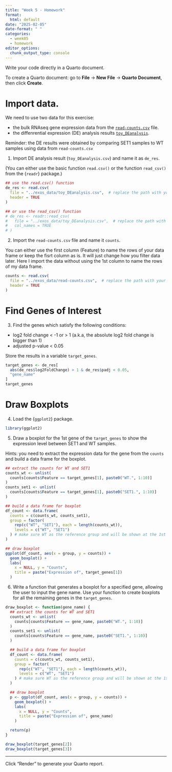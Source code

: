 ```yaml
---
title: "Week 5 - Homework"
format: 
  html: default
date: "2025-02-05"
date-format: " "
categories: 
  - week05
  - homework
editor_options: 
  chunk_output_type: console
---
```


Write your code directly in a Quarto document.

To create a Quarto document: go to **File** -> **New File** -> **Quarto Document**, then click **Create**.

# Import data.

We need to use two data for this exercise:

- the bulk RNAseq gene expression data from the [`read-counts.csv`](https://raw.githubusercontent.com/InforBio/IOC/refs/heads/main/ioc_r/exos_data/read-counts.csv) file.
- the diffenrential expression (DE) analysis results [`toy_DEanalysis`](https://raw.githubusercontent.com/InforBio/IOC/refs/heads/main/ioc_r/exos_data/toy_DEanalysis.csv).

Reminder: the DE results were obtained by comparing SET1 samples to WT samples using data from `read-counts.csv`

1. Import DE analysis result (`toy_DEanalysis.csv`) and name it as `de_res`.

(You can either use the basic function `read.csv()` or the function `read_csv()` from the {`readr`} package.)

```r
## use the read.csv() function
de_res <- read.csv(
  file = "../exos_data/toy_DEanalysis.csv",  # replace the path with your own
  header = TRUE
)

## or use the read_csv() function
# de_res <- readr::read_csv(
#   file = "../exos_data/toy_DEanalysis.csv",  # replace the path with your own
#   col_names = TRUE
# )

```

2. Import the `read-counts.csv` file and name it `counts`.

You can either use the first column (Feature) to name the rows of your data frame or keep the fisrt column as is.
It will just change how you filter data later.
Here I import the data without using the 1st column to name the rows of my data frame.

```r
counts <- read.csv(
  file = "../exos_data/read-counts.csv",  # replace the path with your own
  header = TRUE
)
```

# Find Genes of Interest

3. Find the genes which satisfy the following conditions:

- log2 fold change < -1 or > 1 (a.k.a, the absolute log2 fold change is bigger than 1)
- adjusted p-value < 0.05

Store the results in a variable `target_genes`.

```r
target_genes <- de_res[
  abs(de_res$log2FoldChange) > 1 & de_res$padj < 0.05,
  "gene_name"
]
target_genes
```

# Draw Boxplots

4. Load the {`ggplot2`} package.

```r
library(ggplot2)
```

5. Draw a boxplot for the 1st gene of the `target_genes` to show the expression level between SET1 and WT samples.

Hints: you need to extract the expression data for the gene from the `counts` and build a data frame for the boxplot.

```r
## extract the counts for WT and SET1
counts_wt <- unlist(
  counts[counts$Feature == target_genes[1], paste0("WT.", 1:10)]
)
counts_set1 <- unlist(
  counts[counts$Feature == target_genes[1], paste0("SET1.", 1:10)]
)

## build a data frame for boxplot
df_count <- data.frame(
  counts = c(counts_wt, counts_set1),
  group = factor(
    rep(c("WT", "SET1"), each = length(counts_wt)),
    levels = c("WT", "SET1")
  ) # make sure WT as the reference group and will be shown at the 1st position in the figure
)

## draw boxplot
ggplot(df_count, aes(x = group, y = counts)) +
  geom_boxplot() +
  labs(
    x = NULL, y = "Counts",
    title = paste("Expression of", target_genes[1])
  ) 

```

6. Write a function that generates a boxplot for a specified gene,
allowing the user to input the gene name.
Use your function to create boxplots for all the remaining genes in the `target_genes`.

```r
draw_boxplot <- function(gene_name) {
  ## extract the counts for WT and SET1
  counts_wt <- unlist(
    counts[counts$Feature == gene_name, paste0("WT.", 1:10)]
  )
  counts_set1 <- unlist(
    counts[counts$Feature == gene_name, paste0("SET1.", 1:10)]
  )

  ## build a data frame for boxplot
  df_count <- data.frame(
    counts = c(counts_wt, counts_set1),
    group = factor(
      rep(c("WT", "SET1"), each = length(counts_wt)),
      levels = c("WT", "SET1")
    ) # make sure WT as the reference group and will be shown at the 1st position in the figure
  )

  ## draw boxplot
  p <- ggplot(df_count, aes(x = group, y = counts)) +
    geom_boxplot() +
    labs(
      x = NULL, y = "Counts",
      title = paste("Expression of", gene_name)
    ) 

  return(p)
}

draw_boxplot(target_genes[2])
draw_boxplot(target_genes[3])
```

---

Click "Render" to generate your Quarto report.
